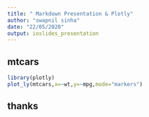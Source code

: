---
title: " Markdown Presentation & Plotly"
author: "swapnil sinha"
date: "22/05/2020"
output: ioslides_presentation
---

## mtcars
```{r,echo=FALSE,message=FALSE}
library(plotly)
plot_ly(mtcars,x=~wt,y=~mpg,mode="markers")
```

## thanks
